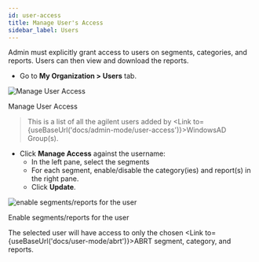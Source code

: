 ```yaml
---
id: user-access
title: Manage User's Access
sidebar_label: Users
---
```



Admin must explicitly grant access to users on segments, categories, and reports.
Users can then view and download the reports.

* Go to **My Organization > Users** tab.

<div class="center">
  <Zoom>
    <img
      alt="Manage User Access"
      src={useBaseUrl("admin/agilent-users.png")}
    />
  </Zoom>
  <p>Manage User Access</p>
</div>

> This is a list of all the agilent users added by <Link to={useBaseUrl('docs/admin-mode/user-access')}>WindowsAD Group(s)</Link>.

* Click **Manage Access** against the username:
  - In the left pane, select  the segments
  - For each segment, enable/disable the category(ies) and report(s) in the right pane.
  - Click **Update**.

<div class="center">
  <Zoom>
    <img
      alt="enable segments/reports for the user"
      src={useBaseUrl("admin/segment-permission.png")}
    />
  </Zoom>
  <p>Enable segments/reports for the user</p>
</div>

The selected user will have access to only the chosen <Link to={useBaseUrl('docs/user-mode/abrt')}>ABRT segment, category, and reports</Link>.